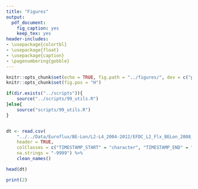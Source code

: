 ```yaml
---
title: "Figures"
output:
  pdf_document:
    fig_caption: yes
    keep_tex: yes
header-includes: 
- \usepackage{colortbl}
- \usepackage{float}
- \usepackage{caption}
- \pagenumbering{gobble}
---
```


\arrayrulecolor{white}
```r
knitr::opts_chunk$set(echo = TRUE, fig.path = "../figures/", dev = c("pdf"))
knitr::opts_chunk$set(fig.pos = "H")
```

\pagebreak

```r
if(dir.exists("../scripts")){
    source("../scripts/99_utils.R")
}else{
    source("scripts/99_utils.R")
}


dt <- read.csv(
    "../../Data/Euroflux/BE-Lon/L2-L4_2004-2012/EFDC_L2_Flx_BELon_2008_v017_30m.txt",
    header = TRUE,
    colClasses = c("TIMESTAMP_START" = "character", "TIMESTAMP_END" = "character"), 
    na.strings = "-9999") %>%
    clean_names()

head(dt)
```

```r
print(2)
```